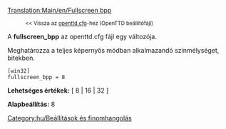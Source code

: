 [[Translation:Main/en/Fullscreen bpp]]
:<small><< Vissza az [[Main/hu/Openttd.cfg|openttd.cfg]]-hez (OpenTTD beállítófájl)</small>


A '''fullscreen_bpp''' az openttd.cfg fájl egy változója.

Meghatározza a teljes képernyős módban alkalmazandó színmélységet, bitekben.

<pre>
[win32]
fullscreen_bpp = 8
</pre>

'''Lehetséges értékek:''' [ 8 | 16 | 32 ]

'''Alapbeállítás:''' 8


[[Category:hu/Beállítások és finomhangolás]]